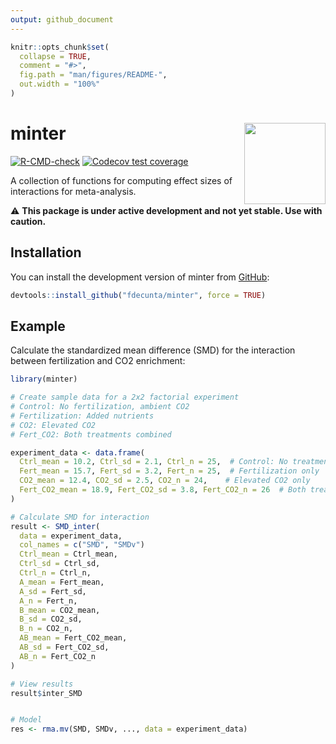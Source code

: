 ```yaml
---
output: github_document
---
```


<!-- README.md is generated from README.Rmd. Please edit that file -->

```r
knitr::opts_chunk$set(
  collapse = TRUE,
  comment = "#>",
  fig.path = "man/figures/README-",
  out.width = "100%"
)
```

# minter <img src="man/figures/minter_logo.png" align="right" alt="" width="130" />

<!-- badges: start -->
[![R-CMD-check](https://github.com/fdecunta/minter/actions/workflows/R-CMD-check.yaml/badge.svg)](https://github.com/fdecunta/minter/actions/workflows/R-CMD-check.yaml)
[![Codecov test coverage](https://codecov.io/gh/fdecunta/minter/graph/badge.svg)](https://app.codecov.io/gh/fdecunta/minter)
<!-- badges: end -->

A collection of functions for computing effect sizes of interactions for meta-analysis.

⚠️ **This package is under active development and not yet stable. Use with caution.**


## Installation

You can install the development version of minter from [GitHub](https://github.com/fdecunta/minter):

``` r
devtools::install_github("fdecunta/minter", force = TRUE)
```

## Example

Calculate the standardized mean difference (SMD) for the interaction between fertilization and CO2 enrichment:

```r
library(minter)

# Create sample data for a 2x2 factorial experiment
# Control: No fertilization, ambient CO2
# Fertilization: Added nutrients
# CO2: Elevated CO2
# Fert_CO2: Both treatments combined

experiment_data <- data.frame(
  Ctrl_mean = 10.2, Ctrl_sd = 2.1, Ctrl_n = 25,  # Control: No treatment
  Fert_mean = 15.7, Fert_sd = 3.2, Fert_n = 25,  # Fertilization only
  CO2_mean = 12.4, CO2_sd = 2.5, CO2_n = 24,    # Elevated CO2 only
  Fert_CO2_mean = 18.9, Fert_CO2_sd = 3.8, Fert_CO2_n = 26  # Both treatments
)

# Calculate SMD for interaction
result <- SMD_inter(
  data = experiment_data,
  col_names = c("SMD", "SMDv")
  Ctrl_mean = Ctrl_mean,
  Ctrl_sd = Ctrl_sd,
  Ctrl_n = Ctrl_n,
  A_mean = Fert_mean,
  A_sd = Fert_sd,
  A_n = Fert_n,
  B_mean = CO2_mean,
  B_sd = CO2_sd,
  B_n = CO2_n,
  AB_mean = Fert_CO2_mean,
  AB_sd = Fert_CO2_sd,
  AB_n = Fert_CO2_n
)

# View results
result$inter_SMD


# Model
res <- rma.mv(SMD, SMDv, ..., data = experiment_data)
```